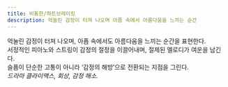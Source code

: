 ```yaml
---
title: 비통한/하트브레이킹
description: 억눌린 감정이 터져 나오며 아픔 속에서 아름다움을 느끼는 순간
---
```


억눌린 감정이 터져 나오며, 아픔 속에서도 아름다움을 느끼는 순간을 표현한다.  
서정적인 피아노와 스트링이 감정의 절정을 이끌어내며, 절제된 멜로디가 여운을 남긴다.  
슬픔이 단순한 고통이 아니라 ‘감정의 해방’으로 전환되는 지점을 그린다.  
*드라마 클라이맥스, 회상, 감정 해소.*